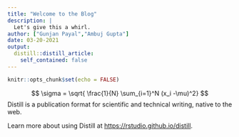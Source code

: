 ```yaml
---
title: "Welcome to the Blog"
description: |
  Let's give this a whirl.
author: ["Gunjan Payal","Ambuj Gupta"]
date: 03-20-2021
output:
  distill::distill_article:
    self_contained: false
---
```



```r
knitr::opts_chunk$set(echo = FALSE)
```

$$
\sigma = \sqrt{ \frac{1}{N} \sum_{i=1}^N (x_i -\mu)^2}
$$
Distill is a publication format for scientific and technical writing, native to the web.

Learn more about using Distill at <https://rstudio.github.io/distill>.


